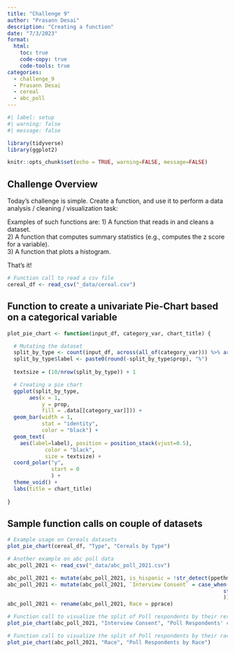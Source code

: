 ```yaml
---
title: "Challenge 9"
author: "Prasann Desai"
description: "Creating a function"
date: "7/3/2023"
format:
  html:
    toc: true
    code-copy: true
    code-tools: true
categories:
  - challenge_9
  - Prasann Desai
  - cereal
  - abc_poll
---
```


```r
#| label: setup
#| warning: false
#| message: false

library(tidyverse)
library(ggplot2)

knitr::opts_chunk$set(echo = TRUE, warning=FALSE, message=FALSE)
```

## Challenge Overview

Today's challenge is simple. Create a function, and use it to perform a data analysis / cleaning / visualization task:

Examples of such functions are:
1) A function that reads in and cleans a dataset.  
2) A function that computes summary statistics (e.g., computes the z score for a variable).  
3) A function that plots a histogram.  

That's it!

```r
# Function call to read a csv file
cereal_df <- read_csv("_data/cereal.csv")
```

## Function to create a univariate Pie-Chart based on a categorical variable

```r
plot_pie_chart <- function(input_df, category_var, chart_title) {

  # Mutating the dataset
  split_by_type <- count(input_df, across(all_of(category_var))) %>% arrange(-n) %>% mutate(prop = round(-n*100/sum(n),1), lab.ypos = cumsum(prop) - 0.5*prop)
  split_by_type$label <- paste0(round(-split_by_type$prop), "%")
  
  textsize = (10/nrow(split_by_type)) + 1

  # Creating a pie chart
  ggplot(split_by_type, 
       aes(x = 1,
           y = prop,
           fill = .data[[category_var]])) + 
  geom_bar(width = 1,
           stat = "identity", 
           color = "black") +
  geom_text(
    aes(label=label), position = position_stack(vjust=0.5),
            color = "black",
            size = textsize) +
  coord_polar("y",
              start = 0
              ) +
  theme_void() +
  labs(title = chart_title)  
  
}
```

## Sample function calls on couple of datasets

```r
# Example usage on Cereals datasets
plot_pie_chart(cereal_df, "Type", "Cereals by Type")
```

```r
# Another example on abc poll data
abc_poll_2021 <- read_csv("_data/abc_poll_2021.csv")
```

```r
abc_poll_2021 <- mutate(abc_poll_2021, is_hispanic = !str_detect(ppethm, "Non-Hispanic"), pprace = str_split(ppethm, ",", simplify = TRUE)[,1])
abc_poll_2021 <- mutate(abc_poll_2021, `Interview Consent` = case_when(str_detect(Contact, "Yes") ~ "Yes",
                                                                     str_detect(Contact, "No") ~ "No"
                                                                     ))
abc_poll_2021 <- rename(abc_poll_2021, Race = pprace)
```

```r
# Function call to visualize the split of Poll respondents by their response to the "Interview consent" question
plot_pie_chart(abc_poll_2021, "Interview Consent", "Poll Respondents' consent to be interviewed")
```

```r
# Function call to visualize the split of Poll respondents by their race type
plot_pie_chart(abc_poll_2021, "Race", "Poll Respondents by Race")
```

